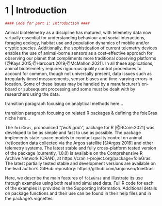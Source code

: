 # 1 | Introduction

```r
#### Code for part 1: Introduction ####
```
Animal biotelemetry as a discipline has matured, with telemetry data now virtually essential for understanding behaviour and social interactions, foraging ecology, habitat use and population dynamics of mobile and/or cryptic species. Additionally, the sophistication of current telemetry devices enables the use of animal-borne sensors as a cost-effective approach for observing our planet that compliments more traditional observing platforms [@Kays:2015;@Harcourt:2019;@McMahon:2021]. In all these applications, animal biotelemetry requires rigourous quality control procedures to account for common, though not universally present, data issues such as irregularly timed measurements, sensor biases and time-varying errors in location. Some of these issues may be handled by a manufacturer's on-board or subsequent processing and some must be dealt with by researchers using the data.

transition paragraph focusing on analytical methods here...  

transition paragraph focusing on related R packages & defining the foieGras niche here...  

The `foieGras`, pronounced "*fwah grah*", package for R [@RCore:2021] was developed to be as simple and fast to use as possible. The package implements state-space models to conduct quality control on animal (re)location data collected via the Argos satellite [@Argos:2016] and other telemetry systems. The latest stable and fully cross-platform tested version of the package (currently, 1.0.0) is available on the Comprehensive R Archive Network (CRAN), at https://cran.r-project.org/package=foieGras. The latest partially tested stable and development versions are available on the lead author's GitHub repository: https://github.com/ianjonsen/foieGras. 

Here, we describe the main features of `foieGras` and illustrate its use through examples using both real and simulated data. Full R code for each of the examples is provided in the Supporting Information. Additional details on package functions and their use can be found in their help files and in the package's vignettes. 

  

